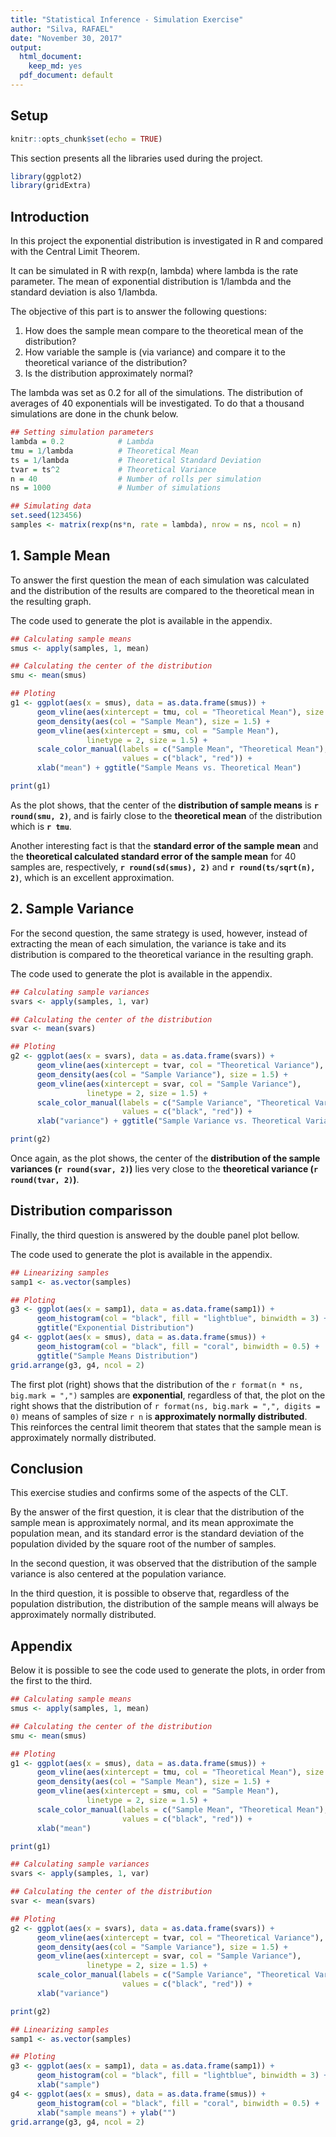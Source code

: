 ```yaml
---
title: "Statistical Inference - Simulation Exercise"
author: "Silva, RAFAEL"
date: "November 30, 2017"
output:
  html_document:
    keep_md: yes
  pdf_document: default
---
```


## Setup

```r
knitr::opts_chunk$set(echo = TRUE)
```

This section presents all the libraries used during the project.

```r
library(ggplot2)
library(gridExtra)
```


## Introduction

In this project the exponential distribution is investigated in R and compared with the Central Limit Theorem.

It can be simulated in R with rexp(n, lambda) where lambda is the rate parameter. The mean of exponential distribution is 1/lambda and the standard deviation is also 1/lambda.

The objective of this part is to answer the following questions:

1. How does the sample mean compare to the theoretical mean of the distribution?
1. How variable the sample is (via variance) and compare it to the theoretical variance of the distribution?
1. Is the distribution approximately normal?

The lambda was set as 0.2 for all of the simulations. The distribution of averages of 40 exponentials will be investigated. To do that a thousand simulations are done in the chunk below.

```r
## Setting simulation parameters
lambda = 0.2            # Lambda
tmu = 1/lambda          # Theoretical Mean
ts = 1/lambda           # Theoretical Standard Deviation
tvar = ts^2             # Theoretical Variance
n = 40                  # Number of rolls per simulation
ns = 1000               # Number of simulations

## Simulating data
set.seed(123456)
samples <- matrix(rexp(ns*n, rate = lambda), nrow = ns, ncol = n)
```

## 1. Sample Mean

To answer the first question the mean of each simulation was calculated and the distribution of the results are compared to the theoretical mean in the resulting graph.

The code used to generate the plot is available in the appendix.

```r
## Calculating sample means
smus <- apply(samples, 1, mean)

## Calculating the center of the distribution
smu <- mean(smus)

## Ploting
g1 <- ggplot(aes(x = smus), data = as.data.frame(smus)) +
      geom_vline(aes(xintercept = tmu, col = "Theoretical Mean"), size = 1.5) + 
      geom_density(aes(col = "Sample Mean"), size = 1.5) + 
      geom_vline(aes(xintercept = smu, col = "Sample Mean"), 
                 linetype = 2, size = 1.5) +
      scale_color_manual(labels = c("Sample Mean", "Theoretical Mean"), 
                         values = c("black", "red")) + 
      xlab("mean") + ggtitle("Sample Means vs. Theoretical Mean")

print(g1)
```

As the plot shows, that the center of the **distribution of sample means** is **```r round(smu, 2)```**, and is fairly close to the **theoretical mean** of the distribution which is **```r tmu```**.

Another interesting fact is that the **standard error of the sample mean** and the **theoretical calculated standard error of the sample mean** for 40 samples are, respectively, **```r round(sd(smus), 2)```** and **```r round(ts/sqrt(n), 2)```**, which is an excellent approximation.

## 2. Sample Variance

For the second question, the same strategy is used, however, instead of extracting the mean of each simulation, the variance is take and its distribution is compared to the theoretical variance in the resulting graph.

The code used to generate the plot is available in the appendix.

```r
## Calculating sample variances
svars <- apply(samples, 1, var)

## Calculating the center of the distribution
svar <- mean(svars)

## Ploting
g2 <- ggplot(aes(x = svars), data = as.data.frame(svars)) +
      geom_vline(aes(xintercept = tvar, col = "Theoretical Variance"), size = 1.5) + 
      geom_density(aes(col = "Sample Variance"), size = 1.5) + 
      geom_vline(aes(xintercept = svar, col = "Sample Variance"), 
                 linetype = 2, size = 1.5) +
      scale_color_manual(labels = c("Sample Variance", "Theoretical Variance"), 
                         values = c("black", "red")) + 
      xlab("variance") + ggtitle("Sample Variance vs. Theoretical Variance")

print(g2)
```

Once again, as the plot shows, the center of the **distribution of the sample variances (```r round(svar, 2)```)** lies very close to the **theoretical variance (```r round(tvar, 2)```)**.

## Distribution comparisson

Finally, the third question is answered by the double panel plot bellow.

The code used to generate the plot is available in the appendix.

```r
## Linearizing samples
samp1 <- as.vector(samples)

## Ploting
g3 <- ggplot(aes(x = samp1), data = as.data.frame(samp1)) + 
      geom_histogram(col = "black", fill = "lightblue", binwidth = 3) +
      ggtitle("Exponential Distribution")
g4 <- ggplot(aes(x = smus), data = as.data.frame(smus)) +
      geom_histogram(col = "black", fill = "coral", binwidth = 0.5) +
      ggtitle("Sample Means Distribution")
grid.arrange(g3, g4, ncol = 2)
```

The first plot (right) shows that the distribution of the ```r format(n * ns, big.mark = ",")``` samples are **exponential**, regardless of that, the plot on the right shows that the distribution of ```r format(ns, big.mark = ",", digits = 0)``` means of samples of size ```r n``` is **approximately normally distributed**. This reinforces the central limit theorem that states that the sample mean is approximately normally distributed.

## Conclusion

This exercise studies and confirms some of the aspects of the CLT.

By the answer of the first question, it is clear that the distribution of the sample mean is approximately normal, and its mean approximate the population mean, and its standard error is the standard deviation of the population divided by the square root of the number of samples.

In the second question, it was observed that the distribution of the sample variance is also centered at the population variance.

In the third question, it is possible to observe that, regardless of the population distribution, the distribution of the sample means will always be approximately normally distributed.

\pagebreak

## Appendix

Below it is possible to see the code used to generate the plots, in order from the first to the third.

```r
## Calculating sample means
smus <- apply(samples, 1, mean)

## Calculating the center of the distribution
smu <- mean(smus)

## Ploting
g1 <- ggplot(aes(x = smus), data = as.data.frame(smus)) +
      geom_vline(aes(xintercept = tmu, col = "Theoretical Mean"), size = 1.5) + 
      geom_density(aes(col = "Sample Mean"), size = 1.5) + 
      geom_vline(aes(xintercept = smu, col = "Sample Mean"), 
                 linetype = 2, size = 1.5) +
      scale_color_manual(labels = c("Sample Mean", "Theoretical Mean"), 
                         values = c("black", "red")) + 
      xlab("mean")

print(g1)
```

```r
## Calculating sample variances
svars <- apply(samples, 1, var)

## Calculating the center of the distribution
svar <- mean(svars)

## Ploting
g2 <- ggplot(aes(x = svars), data = as.data.frame(svars)) +
      geom_vline(aes(xintercept = tvar, col = "Theoretical Variance"), size = 1.5) + 
      geom_density(aes(col = "Sample Variance"), size = 1.5) + 
      geom_vline(aes(xintercept = svar, col = "Sample Variance"), 
                 linetype = 2, size = 1.5) +
      scale_color_manual(labels = c("Sample Variance", "Theoretical Variance"), 
                         values = c("black", "red")) + 
      xlab("variance")

print(g2)
```

```r
## Linearizing samples
samp1 <- as.vector(samples)

## Ploting
g3 <- ggplot(aes(x = samp1), data = as.data.frame(samp1)) + 
      geom_histogram(col = "black", fill = "lightblue", binwidth = 3) +
      xlab("sample")
g4 <- ggplot(aes(x = smus), data = as.data.frame(smus)) +
      geom_histogram(col = "black", fill = "coral", binwidth = 0.5) +
      xlab("sample means") + ylab("")
grid.arrange(g3, g4, ncol = 2)
```